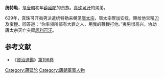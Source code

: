'''统特勒'''，是[[唐朝|唐朝]]初年[[薛延陀|薛延陀]]的贵族。[[真珠可汗|真珠可汗]]的弟弟。

629年，真珠可汗夷男派遣统特勒来朝见[[唐太宗|唐太宗]]，唐太宗厚加安抚，赐给他宝精[[刀|刀]]及宝[[鞭|鞭]]。回答道：“你率领所部有大罪之人，用我的鞭鞭打他。”夷男很高兴，协助唐太宗灭亡突厥[[颉利可汗|颉利可汗]]。
== 参考文献 ==
*《[[資治通鑑|資治通鑑]]》[[:s:資治通鑑/卷196|第196卷]]

[[Category:薛延陀|Category:薛延陀]]
[[Category:唐朝軍事人物|Category:唐朝軍事人物]]
